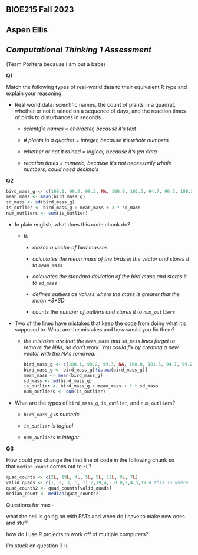 ## **BIOE215 Fall 2023**

## Aspen Ellis

## *Computational Thinking 1 Assessment*

(Team Porifera because I am but a babe)

**Q1**

Match the following types of real-world data to their equivalent R type and explain your reasoning.

-   Real world data: scientific names, the count of plants in a quadrat, whether or not it rained on a sequence of days, and the reaction times of birds to disturbances in seconds

    -   *scientific names = character, because it's text*

    -   *\# plants in a quadrat = integer, because it's whole numbers*

    -   *whether or not it rained = logical, because it's y/n data*

    -   *reaction times = numeric, because it's not necessarily whole numbers, could need decimals*

**Q2**

```r
bird_mass_g <- c(100.1, 99.2, 99.3, NA, 100.0, 101.5, 94.7, 99.2, 108.2)
mean_mass <- mean(bird_mass_g)
sd_mass <- sd(bird_mass_g)
is_outlier <- bird_mass_g > mean_mass + 3 * sd_mass
num_outliers <- sum(is_outlier)
```

-   In plain english, what does this code chunk do?

    -   *It:*

        -   *makes a vector of bird masses*

        -   *calculates the mean mass of the birds in the vector and stores it to `mean_mass`*

        -   *calculates the standard deviation of the bird mass and stores it to `sd_mass`*

        -   *defines outliers as values where the mass is greater that the mean +3\*SD*

        -   *counts the number of outliers and stores it to `num_outliers`*

-   Two of the lines have mistakes that keep the code from doing what it's supposed to. What are the mistakes and how would you fix them?

    -   *the mistakes are that the `mean_mass` and `sd_mass` lines forget to remove the NAs, so don't work. You could fix by creating a new vector with the NAs removed:*

        ```r
        bird_mass_g <- c(100.1, 99.2, 99.3, NA, 100.0, 101.5, 94.7, 99.2, 108.2)
        bird_mass_g <- bird_mass_g[!is.na(bird_mass_g)]
        mean_mass <- mean(bird_mass_g)
        sd_mass <- sd(bird_mass_g)
        is_outlier <- bird_mass_g > mean_mass + 3 * sd_mass
        num_outliers <- sum(is_outlier)
        ```

-   What are the types of `bird_mass_g`, `is_outlier`, and `num_outliers`?

    -   *`bird_mass_g` is numeric*

    -   *`is_outlier` is logical*

    -   *`num_outliers` is integer*

**Q3**

How could you change the first line of code in the following chunk so that `median_count` comes out to `5L`?

```r
quad_counts <- c(2L, 19L, 4L, 5L, 5L, 12L, 0L, 7L)
valid_quads <- c(1, 2, 3, 5, 7) 2,19,4,5,0 0,2,4,5,19 # this is where I got Stuck
quad_counts2 <- quad_counts[valid_quads]
median_count <- median(quad_counts2)
```

Questions for max -

what the hell is going on with PATs and when do I have to make new ones and stuff

how do I use R projects to work off of multiple computers?

I'm stuck on question 3 :(
